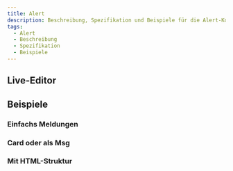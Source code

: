 ```yaml
---
title: Alert
description: Beschreibung, Spezifikation und Beispiele für die Alert-Komponente.
tags:
  - Alert
  - Beschreibung
  - Spezifikation
  - Beispiele
---
```



<Readme />

## Live-Editor

<LiveEditorCompact component="alert" />

## Beispiele

### Einfachs Meldungen

<Configurator component="alert" sample="basic" />

### Card oder als Msg

<Configurator component="alert" sample="card-msg" />

### Mit HTML-Struktur

<Configurator component="alert" sample="html" />
